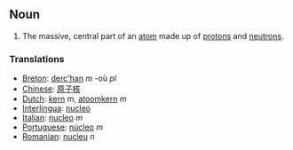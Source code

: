 == Noun ==
#The massive, central part of an [[atom]] made up of [[proton]]s and [[neutron]]s.

=== Translations ===
*[[Breton]]: [[derc'han]] ''m'' -où ''pl''
*[[Chinese]]: [[原子核]]
*[[Dutch]]: [[kern]] ''m'', [[atoomkern]] ''m''
*[[Interlingua]]: [[nucleo]]
*[[Italian]]: [[nucleo]] ''m''
*[[Portuguese]]: [[núcleo]] ''m''
*[[Romanian]]: [[nucleu]] ''n''